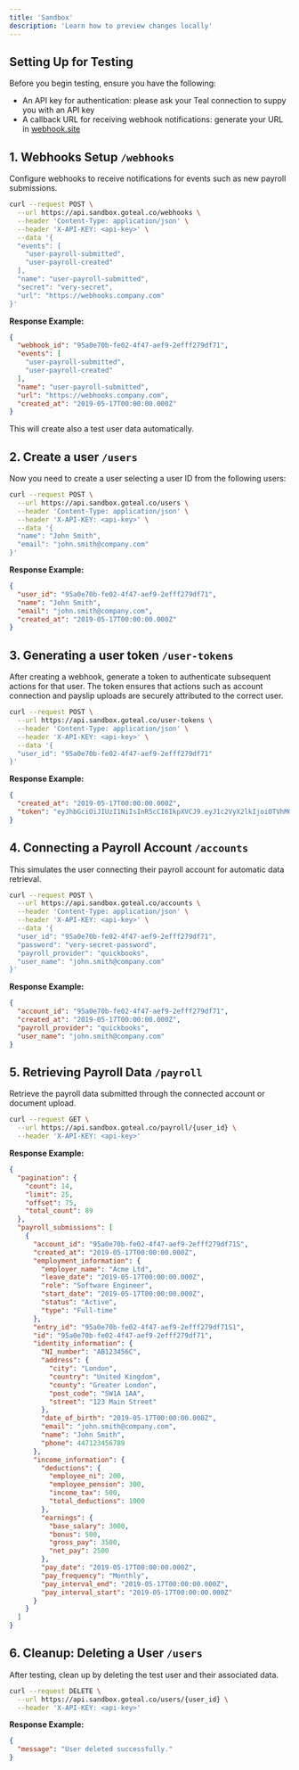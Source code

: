 ```yaml
---
title: 'Sandbox'
description: 'Learn how to preview changes locally'
---
```


## Setting Up for Testing

Before you begin testing, ensure you have the following:
- An API key for authentication: please ask your Teal connection to suppy you with an API key
- A callback URL for receiving webhook notifications: generate your URL in [webhook.site](https://webhook.site/)

## 1. Webhooks Setup `/webhooks`

Configure webhooks to receive notifications for events such as new payroll submissions.

```bash
curl --request POST \
  --url https://api.sandbox.goteal.co/webhooks \
  --header 'Content-Type: application/json' \
  --header 'X-API-KEY: <api-key>' \
  --data '{
  "events": [
    "user-payroll-submitted",
    "user-payroll-created"
  ],
  "name": "user-payroll-submitted",
  "secret": "very-secret",
  "url": "https://webhooks.company.com"
}'
```
**Response Example:**

```json
{
  "webhook_id": "95a0e70b-fe02-4f47-aef9-2efff279df71",
  "events": [
    "user-payroll-submitted",
    "user-payroll-created"
  ],
  "name": "user-payroll-submitted",
  "url": "https://webhooks.company.com",
  "created_at": "2019-05-17T00:00:00.000Z"
}
```
This will create also a test user data automatically.

## 2. Create a user `/users`

Now you need to create a user selecting a user ID from the following users:

```bash
curl --request POST \
  --url https://api.sandbox.goteal.co/users \
  --header 'Content-Type: application/json' \
  --header 'X-API-KEY: <api-key>' \
  --data '{
  "name": "John Smith",
  "email": "john.smith@company.com"
}'
```

**Response Example:**

```json
{
  "user_id": "95a0e70b-fe02-4f47-aef9-2efff279df71",
  "name": "John Smith",
  "email": "john.smith@company.com",
  "created_at": "2019-05-17T00:00:00.000Z"
}
```

## 3. Generating a user token `/user-tokens`

After creating a webhook, generate a token to authenticate subsequent actions for that user. The token ensures that actions such as account connection and payslip uploads are securely attributed to the correct user.

```bash
curl --request POST \
  --url https://api.sandbox.goteal.co/user-tokens \
  --header 'Content-Type: application/json' \
  --header 'X-API-KEY: <api-key>' \
  --data '{
  "user_id": "95a0e70b-fe02-4f47-aef9-2efff279df71"
}'
```

**Response Example:**

```json
{
  "created_at": "2019-05-17T00:00:00.000Z",
  "token": "eyJhbGciOiJIUzI1NiIsInR5cCI6IkpXVCJ9.eyJ1c2VyX2lkIjoiOTVhMGU3MGItZmUwMi00ZjQ3LWFlZjktMmVmZmYyNzlkZjcxIiwiaWF0IjoxNTE2MjM5MDIyfQ.4S5J"
}
```

## 4. Connecting a Payroll Account `/accounts`

This simulates the user connecting their payroll account for automatic data retrieval.

```bash
curl --request POST \
  --url https://api.sandbox.goteal.co/accounts \
  --header 'Content-Type: application/json' \
  --header 'X-API-KEY: <api-key>' \
  --data '{
  "user_id": "95a0e70b-fe02-4f47-aef9-2efff279df71",
  "password": "very-secret-password",
  "payroll_provider": "quickbooks",
  "user_name": "john.smith@company.com"
}'
```

**Response Example:**

```json
{
  "account_id": "95a0e70b-fe02-4f47-aef9-2efff279df71",
  "created_at": "2019-05-17T00:00:00.000Z",
  "payroll_provider": "quickbooks",
  "user_name": "john.smith@company.com"
}
```

## 5. Retrieving Payroll Data `/payroll`

Retrieve the payroll data submitted through the connected account or document upload.

```bash
curl --request GET \
  --url https://api.sandbox.goteal.co/payroll/{user_id} \
  --header 'X-API-KEY: <api-key>'
```
**Response Example:**

```json
{
  "pagination": {
    "count": 14,
    "limit": 25,
    "offset": 75,
    "total_count": 89
  },
  "payroll_submissions": [
    {
      "account_id": "95a0e70b-fe02-4f47-aef9-2efff279df71S",
      "created_at": "2019-05-17T00:00:00.000Z",
      "employment_information": {
        "employer_name": "Acme Ltd",
        "leave_date": "2019-05-17T00:00:00.000Z",
        "role": "Software Engineer",
        "start_date": "2019-05-17T00:00:00.000Z",
        "status": "Active",
        "type": "Full-time"
      },
      "entry_id": "95a0e70b-fe02-4f47-aef9-2efff279df71S1",
      "id": "95a0e70b-fe02-4f47-aef9-2efff279df71",
      "identity_information": {
        "NI_number": "AB123456C",
        "address": {
          "city": "London",
          "country": "United Kingdom",
          "county": "Greater London",
          "post_code": "SW1A 1AA",
          "street": "123 Main Street"
        },
        "date_of_birth": "2019-05-17T00:00:00.000Z",
        "email": "john.smith@company.com",
        "name": "John Smith",
        "phone": 447123456789
      },
      "income_information": {
        "deductions": {
          "employee_ni": 200,
          "employee_pension": 300,
          "income_tax": 500,
          "total_deductions": 1000
        },
        "earnings": {
          "base_salary": 3000,
          "bonus": 500,
          "gross_pay": 3500,
          "net_pay": 2500
        },
        "pay_date": "2019-05-17T00:00:00.000Z",
        "pay_frequency": "Monthly",
        "pay_interval_end": "2019-05-17T00:00:00.000Z",
        "pay_interval_start": "2019-05-17T00:00:00.000Z"
      }
    }
  ]
}
```

## 6. Cleanup: Deleting a User `/users`

After testing, clean up by deleting the test user and their associated data.

```bash
curl --request DELETE \
  --url https://api.sandbox.goteal.co/users/{user_id} \
  --header 'X-API-KEY: <api-key>'
```

**Response Example:**

```json
{
  "message": "User deleted successfully."
}
```